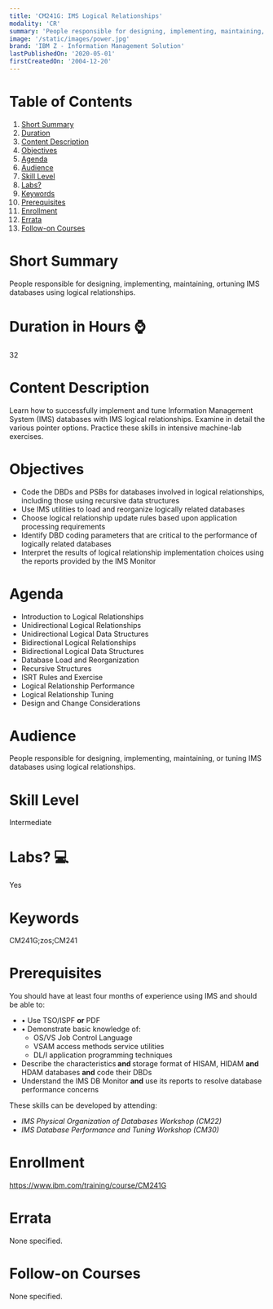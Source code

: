 ```yaml
---
title: 'CM241G: IMS Logical Relationships'
modality: 'CR'
summary: 'People responsible for designing, implementing, maintaining, ortuning IMS databases using logical relationships.'
image: '/static/images/power.jpg'
brand: 'IBM Z - Information Management Solution'
lastPublishedOn: '2020-05-01'
firstCreatedOn: '2004-12-20'
---
```

# Table of Contents
1.  [Short Summary](#short-summary)
2.  [Duration](#duration-in-hours-)
3.  [Content Description](#content-description)
4.  [Objectives](#objectives)
5.  [Agenda](#agenda)
6.  [Audience](#audience)
7.  [Skill Level](#skill-level)
8.  [Labs?](#labs-)
9.  [Keywords](#keywords)
10. [Prerequisites](#prerequisites)
11. [Enrollment](#enrollment)
12. [Errata](#errata)
13. [Follow-on Courses](#follow-on-courses)

# Short Summary
People responsible for designing, implementing, maintaining, ortuning IMS databases using logical relationships.

# Duration in Hours ⌚
32

# Content Description
<p>Learn how to successfully implement and tune Information Management System (IMS) databases with IMS logical relationships. Examine in detail the various pointer options. Practice these skills in intensive machine-lab exercises.</p>

# Objectives
<ul>
	<li>Code the DBDs and PSBs for databases involved in logical relationships, including those using recursive data structures</li>
	<li>Use IMS utilities to load and reorganize logically related databases</li>
	<li>Choose logical relationship update rules based upon application processing requirements</li>
	<li>Identify DBD coding parameters that are critical to the performance of logically related databases</li>
	<li>Interpret the results of logical relationship implementation choices using the reports provided by the IMS Monitor</li>
</ul>

# Agenda
<ul><li>Introduction to Logical Relationships</li><li>Unidirectional Logical Relationships</li><li>Unidirectional Logical Data Structures</li><li>Bidirectional Logical Relationships</li><li>Bidirectional Logical Data Structures</li><li>Database Load and Reorganization</li><li>Recursive Structures</li><li>ISRT Rules and Exercise</li><li>Logical Relationship Performance</li><li>Logical Relationship Tuning</li><li>Design and Change Considerations</li></ul>

# Audience
<p>People responsible for designing, implementing, maintaining, or tuning IMS databases using logical relationships.</p>

# Skill Level
Intermediate

# Labs? 💻
Yes

# Keywords
CM241G;zos;CM241

# Prerequisites
<p>You should have at least four months of experience using IMS and should be able to:</p>

<ul>
	<li>&bull; Use TSO/ISPF <strong>or</strong> PDF</li>
	<li>&bull; Demonstrate basic knowledge of:
	<ul>
		<li>OS/VS Job Control Language</li>
		<li>VSAM access methods service utilities</li>
		<li>DL/I application programming techniques</li>
	</ul>
	</li>
	<li>Describe the characteristics<strong> and </strong>storage format of HISAM, HIDAM <strong>and</strong> HDAM databases <strong>and</strong> code their DBDs</li>
	<li>Understand the IMS DB Monitor <strong>and</strong> use its reports to resolve database performance concerns</li>
</ul>

<p>These skills can be developed by attending:</p>

<ul>
	<li><em>IMS Physical Organization of Databases Workshop (CM22) </em></li>
	<li><em>IMS Database Performance and Tuning Workshop (CM30)</em></li>
</ul>

# Enrollment
https://www.ibm.com/training/course/CM241G

# Errata
None specified.

# Follow-on Courses
None specified.

